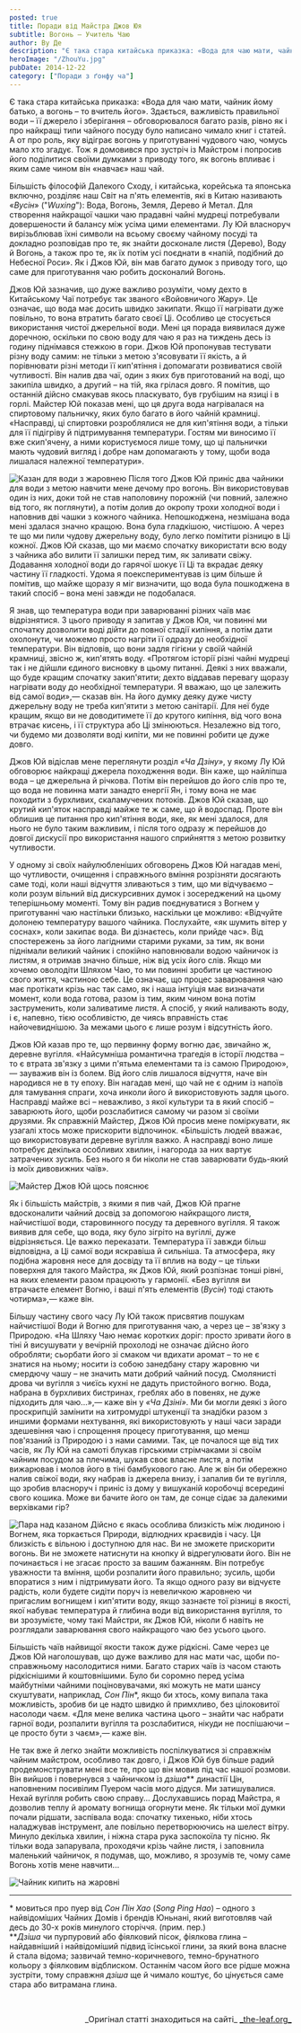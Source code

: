 ```yaml
---
posted: true
title: Поради від Майстра Джов Юя
subtitle: Вогонь – Учитель Чаю
author: Ву Де
description: "Є така стара китайська приказка: «Вода для чаю мати, чайник йому батько, а вогонь – то вчитель його»."
heroImage: "/ZhouYu.jpg"
pubDate: 2014-12-22
category: ["Поради з ґонфу ча"]
---
```



Є така стара китайська приказка: «Вода для чаю мати, чайник йому батько, а вогонь – то вчитель його». Здається, важливість правильної води – її джерело і зберігання – обговорювалося багато разів, рівно як і про найкращі типи чайного посуду було написано чимало книг і статей. А от про роль, яку відіграє вогонь у приготуванні чудового чаю, чомусь мало хто згадує. Тож я домовився про зустріч із Майстром і попросив його поділитися своїми думками з приводу того, як вогонь впливає і яким саме чином він «навчає» наш чай.

Більшість філософій Далекого Сходу, і китайська, корейська та японська включно, розділяє наш Світ на п'ять елементів, які в Китаю називають «_Вусін_» ("_Wuxing_"): Вода, Вогонь, Земля, Дерево й Метал. Для створення найкращої чашки чаю прадавні чайні мудреці потребували довершености й балансу між усіма цими елементами. Лу Юй власноруч вирізьблював їхні символи на всьому своєму чайному посуді та докладно розповідав про те, як знайти досконале листя (Дерево), Воду й Вогонь, а також про те, як їх потім усі поєднати в «напій, подібний до Небесної Роси». Як і Джов Юй, він мав багато думок з приводу того, що саме для приготування чаю робить досконалий Вогонь.

Джов Юй зазначив, що дуже важливо розуміти, чому дехто в Китайському Чаї потребує так званого «Войовничого Жару». Це означає, що вода має досить швидко закипати. Якщо її нагрівати дуже повільно, то вона втратить багато своєї Ці. Особливо це стосується використання чистої джерельної води. Мені ця порада виявилася дуже доречною, оскільки по свою воду для чаю я раз на тиждень десь із годину піднімався стежкою в гори. Джов Юй пропонував тестувати різну воду самим: не тільки з метою з'ясовувати її якість, а й порівнювати різні методи її кип'ятіння і допомагати розвиватися своїй чутливості. Він налив два чаї, один з яких був приготований на воді, що закипіла швидко, а другий – на тій, яка грілася довго. Я помітив, що останній дійсно смакував якось пласкувато, був грубішим на язиці і в горлі. Майстер Юй показав мені, що ця друга вода нагрівалася на спиртовому пальничку, яких було багато в його чайній крамниці. «Насправді, ці спиртовки розроблялися не для кип'ятіння води, а тільки для її підігріву й підтримування температури. Гостям ми виносимо її вже скип'ячену, а ними користуємося лише тому, що ці пальнички мають чудовий вигляд і добре нам допомагають у тому, щоби вода лишалася належної температури».

<Image class="float-left" src={Image1} alt="Казан для води з жаровнею" /> Після того Джов Юй приніс два чайники для води з метою навчити мене дечому про вогонь. Він використовував один із них, доки той не став наполовину порожній (чи повний, залежно від того, як поглянути), а потім долив до окропу трохи холодної води і наповнив дві чашки з кожного чайника. Непошкоджена, незмішана вода мені здалася значно кращою. Вона була гладкішою, чистішою. А через те що ми пили чудову джерельну воду, було легко помітити різницю в Ці кожної. Джов Юй сказав, що ми маємо спочатку використати всю воду з чайника або вилити її залишки перед тим, як заливати свіжу. Додавання холодної води до гарячої шокує її Ці та вкрадає деяку частину її гладкості. Удома я поекспериментував із цим більше й помітив, що майже щоразу я міг визначити, що вода була пошкоджена в такий спосіб – вона мені завжди не подобалася.

Я знав, що температура води при заварюванні різних чаїв має відрізнятися. З цього приводу я запитав у Джов Юя, чи повинні ми спочатку дозволити воді дійти до повної стадії кипіння, а потім дати охолонути, чи можемо просто нагріти її одразу до необхідної температури. Він відповів, що вони задля гігієни у своїй чайній крамниці, звісно ж, кип'ятять воду. «Протягом історії різні чайні мудреці так і не дійшли єдиного висновку в цьому питанні. Деякі з них вважали, що буде кращим спочатку закип'ятити; дехто віддавав перевагу щоразу нагрівати воду до необхідної температури. Я вважаю, що це залежить від самої води»,— сказав він. На його думку деяку дуже чисту джерельну воду не треба кип'ятити з метою санітарії. Для неї буде кращим, якщо ви не доводитимете її до крутого кипіння, від чого вона втрачає кисень, і її структура або Ці змінюються. Незалежно від того, чи будемо ми дозволяти воді кипіти, ми не повинні робити це дуже довго.

Джов Юй відіслав мене переглянути розділ _«Ча Дзіну»_, у якому Лу Юй обговорює найкращі джерела походження води. Він каже, що найліпша вода – це джерельна й річкова. Потім він перейшов до його слів про те, що вода не повинна мати занадто енергії Ян, і тому вона не має походити з бурхливих, скаламучених потоків. Джов Юй сказав, що крутий кип'яток насправді майже те ж саме, що й водоспад. Проте він облишив це питання про кип'ятіння води, яке, як мені здалося, для нього не було таким важливим, і після того одразу ж перейшов до довгої дискусії про використання нашого сприйняття з метою розвитку чутливости.

У одному зі своїх найулюбленіших обговорень Джов Юй нагадав мені, що чутливости, очищення і справжнього вміння розрізняти досягають саме тоді, коли наші відчуття зливаються з тим, що ми відчуваємо – коли розум вільний від дискурсивних думок і зосереджений на цьому теперішньому моменті. Тому він радив поєднуватися з Вогнем у приготуванні чаю настільки близько, наскільки це можливо: «Відчуйте долонею температуру вашого чайника. Послухайте, «як шумить вітер у соснах», коли закипає вода. Ви дізнаєтесь, коли прийде час». Від спостережень за його лагідними старими руками, за тим, як вони піднімали великий чайник і спокійно наповнювали водою чайничок із листям, я отримав значно більше, ніж від усіх його слів. Якщо ми хочемо оволодіти Шляхом Чаю, то ми повинні зробити це частиною свого життя, частиною себе. Це означає, що процес заварювання чаю має протікати крізь нас так само, як і наша інтуіція має визначати момент, коли вода готова, разом із тим, яким чином вона потім заструменить, коли заливатиме листя. А спосіб, у який наливають воду, і є, напевно, тією особливістю, де чиясь вправність стає найочевиднішою. За межами цього є лише розум і відсутність його.

Джов Юй казав про те, що первинну форму вогню дає, звичайно ж, деревне вугілля. «Найсумніша романтична трагедія в історії людства – то є втрата зв'язку з цими п'ятьма елементами та із самою Природою»,— зауважив він із болем. Від його слів лишалося відчуття, наче він народився не в ту епоху. Він нагадав мені, що чай не є одним із напоїв для тамування спраги, хоча инколи його й використовують задля цього. Насправді майже всі – неважливо, з якої культури та в який спосіб – заварюють його, щоби розслабитися самому чи разом зі своїми друзями. Як справжній Майстер, Джов Юй просив мене поміркувати, як узагалі хтось може прискорити відпочинок. «Більшість людей вважає, що використовувати деревне вугілля важко. А насправді воно лише потребує декілька особливих хвилин, і нагорода за них вартує затрачених зусиль. Без нього я би ніколи не став заварювати будь-який із моїх дивовижних чаїв».

<Image class="align-center" src={Image2} alt="Майстер Джов Юй щось пояснює" />

Як і більшість майстрів, з якими я пив чай, Джов Юй прагне вдосконалити чайний досвід за допомогою найкращого листя, найчистішої води, старовинного посуду та деревного вугілля. Я також виявив для себе, що вода, яку було зігріто на вугіллі, дуже відрізняється. Це важко переказати. Температура її завжди більш відповідна, а Ці самої води яскравіша й сильніша. Та атмосфера, яку подібна жаровня несе для досвіду та її вплив на воду – це тільки поверхня для такого Майстра, як Джов Юй, який розпізнає тонші рівні, на яких елементи разом працюють у гармонії. «Без вугілля ви втрачаєте елемент Вогню, і ваші п'ять елементів (_Вусін_) тоді стають чотирма»,— каже він.

Більшу частину свого часу Лу Юй також присвятив пошукам найчистішої Води й Вогню для приготування чаю, а через це – зв'язку з Природою. «На Шляху Чаю немає коротких доріг: просто зривати його в тіні й висушувати у вечірній прохолоді не означає дійсно його обробляти; сьорбати його зі смаком чи вдихати аромат – то не є знатися на ньому; носити із собою занедбану стару жаровню чи смердючу чашу – не значить мати добрий чайний посуд. Смолянисті дрова чи вугілля з чиєїсь кухні не дадуть пристойного вогню. Вода, набрана в бурхливих бистринах, греблях або в повенях, не дуже підходить для чаю...»,— каже він у _«Ча Дзіні»_. Ми би могли деякі з його проскрипцій замінити на хитромудрі штукенції та знадібки разом з иншими формами нехтування, які використовують у наші часи заради здешевіння чаю і спрощення процесу приготування, що менш пов'язаний із Природою і з нами самими. Так, це почалося ще від тих часів, як Лу Юй на самоті блукав гірськими стрімчаками зі своїм чайним посудом за плечима, шукав своє власне листя, а потім вижарював і молов його в тіні бамбукового гаю. Але ж він би обережно налив свіжої води, яку набрав із джерела внизу, і запалив би те вугілля, що зробив власноруч і приніс із дому у вишуканій коробочці всередині свого кошика. Може ви бачите його он там, де сонце сідає за далекими верхівками гір?

<Image class="float-right" src={Image3} alt="Пара над казаном" /> Дійсно є якась особлива близкість між людиною і Вогнем, яка торкається Природи, відлюдних краєвидів і часу. Ця близкість є вільною і доступною для нас. Ви не зможете прискорити вогонь. Ви не зможете натиснути на кнопку й відрегулювати його. Він не починається і не згасає просто за вашим бажанням. Він потребує уважности та вміння, щоби розпалити його правильно; зусиль, щоби впоратися з ним і підтримувати його. Та якщо одного разу ви відчуєте радість, коли будете сидіти поруч із невеличкою жаровнею чи пригаслим вогнищем і кип'ятити воду, якщо зазнаєте тої різниці в якості, якої набуває температура й глибина води від використання вугілля, то ви зрозумієте, чому такі Майстри, як Джов Юй, ніколи б навіть не розглядали заварювання свого найкращого чаю без усього цього.

Більшість чаїв найвищої якости також дуже рідкісні. Саме через це Джов Юй наголошував, що дуже важливо для нас мати час, щоби по-справжньому насолодитися ними. Багато старих чаїв із часом стають рідкіснішими й коштовнішими. Було би соромно перед усіма майбутніми чайними поціновувачами, які можуть не мати шансу скуштувати, наприклад, _Сон Пін_&#42;, якщо би хтось, кому випала така можливість, зробив би це надто швидко й примхливо, без цілоковитої насолоди чаєм. «Для мене велика частина цього – знайти час набрати гарної води, розпалити вугілля та розслабитися, нікуди не поспішаючи – це просто бути з чаєм»,— каже він.

Не так вже й легко знайти можливість поспілкуватися зі справжнім чайним майстром, особливо так довго, і Джов Юй був більше радий продемонструвати мені все те, про що він мовив під час нашої розмови. Він вийшов і повернувся з чайничком із _дзіша_&#42;&#42; династії Цін, наповненим посивілим Пуером часів мого дідуся. Ми затишувалися. Нехай вугілля робить свою справу... Дослухавшись порад Майстра, я дозволив теплу й аромату вогнища огорнути мене. Як тільки мої думки почали рідшати, заспівала вода: спочатку тихенько, ніби хтось наладжував інструмент, але повільно перетворюючись на шелест вітру. Минуло декілька хвилин, і ніжна стара рука заспокоїла ту пісню. Як тільки вода запарувала, проходячи крізь чайне листя, і заповнила маленький чайничок, я подумав, що, можливо, я зрозумів те, чому саме Вогонь хотів мене навчити...

<Image class="align-center" src={Image4} alt="Чайник кипить на жаровні" />

---

&#42; мовиться про пуер від _Сон Пін Хао_ (_Song Ping Hao_) – одного з найвідоміших Чайних Домів і брендів Юньнані, який виготовляв чай десь до 30-х років минулого сторіччя. (прим. пер.)   
&#42;&#42;_Дзіша_ чи пурпуровий або фіялковий пісок, фіялкова глина – найдавніший і найвідоміший підвид їсінської глини, за який вона власне й стала відома; зазвичай темно-коричневого, темно-брунатного кольору з фіялковим відблиском. Останнім часом його все рідше можна зустріти, тому справжня _дзіша_ ще й чимало коштує, бо цінується саме стара або витрамана глина.

<p>&nbsp;</p>

<p align="right" style="font-size: 0.9rem;">_Оригінал статті знаходиться на сайті_&nbsp;<a title="Листочок" href="http://the-leaf.org/The_Leaf/Home.html" target="_blank" rel="noopener">_the-leaf.org_</a></p>